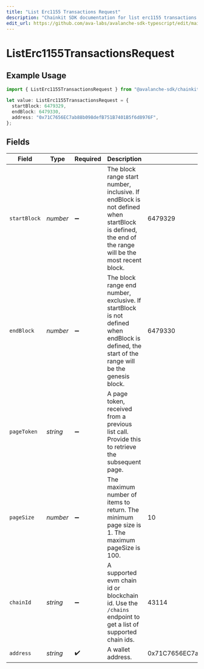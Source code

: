 ```yaml
---
title: "List Erc1155 Transactions Request"
description: "Chainkit SDK documentation for list erc1155 transactions request"
edit_url: https://github.com/ava-labs/avalanche-sdk-typescript/edit/main/chainkit/docs/models/operations/listerc1155transactionsrequest.md
---
```


# ListErc1155TransactionsRequest

## Example Usage

```typescript
import { ListErc1155TransactionsRequest } from "@avalanche-sdk/chainkit/models/operations";

let value: ListErc1155TransactionsRequest = {
  startBlock: 6479329,
  endBlock: 6479330,
  address: "0x71C7656EC7ab88b098defB751B7401B5f6d8976F",
};
```

## Fields

| Field                                                                                                                                               | Type                                                                                                                                                | Required                                                                                                                                            | Description                                                                                                                                         | Example                                                                                                                                             |
| --------------------------------------------------------------------------------------------------------------------------------------------------- | --------------------------------------------------------------------------------------------------------------------------------------------------- | --------------------------------------------------------------------------------------------------------------------------------------------------- | --------------------------------------------------------------------------------------------------------------------------------------------------- | --------------------------------------------------------------------------------------------------------------------------------------------------- |
| `startBlock`                                                                                                                                        | *number*                                                                                                                                            | :heavy_minus_sign:                                                                                                                                  | The block range start number, inclusive. If endBlock is not defined when startBlock is defined, the end of the range will be the most recent block. | 6479329                                                                                                                                             |
| `endBlock`                                                                                                                                          | *number*                                                                                                                                            | :heavy_minus_sign:                                                                                                                                  | The block range end number, exclusive. If startBlock is not defined when endBlock is defined, the start of the range will be the genesis block.     | 6479330                                                                                                                                             |
| `pageToken`                                                                                                                                         | *string*                                                                                                                                            | :heavy_minus_sign:                                                                                                                                  | A page token, received from a previous list call. Provide this to retrieve the subsequent page.                                                     |                                                                                                                                                     |
| `pageSize`                                                                                                                                          | *number*                                                                                                                                            | :heavy_minus_sign:                                                                                                                                  | The maximum number of items to return. The minimum page size is 1. The maximum pageSize is 100.                                                     | 10                                                                                                                                                  |
| `chainId`                                                                                                                                           | *string*                                                                                                                                            | :heavy_minus_sign:                                                                                                                                  | A supported evm chain id or blockchain id. Use the `/chains` endpoint to get a list of supported chain ids.                                         | 43114                                                                                                                                               |
| `address`                                                                                                                                           | *string*                                                                                                                                            | :heavy_check_mark:                                                                                                                                  | A wallet address.                                                                                                                                   | 0x71C7656EC7ab88b098defB751B7401B5f6d8976F                                                                                                          |